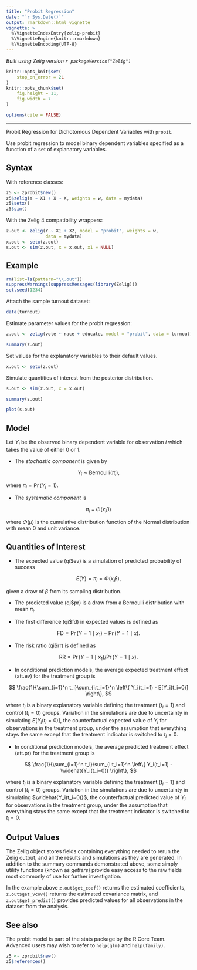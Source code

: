 ```yaml
---
title: "Probit Regression"
date: "`r Sys.Date()`"
output: rmarkdown::html_vignette
vignette: >
  %\VignetteIndexEntry{zelig-probit}
  %\VignetteEngine{knitr::rmarkdown}
  %\VignetteEncoding{UTF-8}
---
```


*Built using Zelig version `r packageVersion("Zelig")`*

```r
knitr::opts_knit$set(
    stop_on_error = 2L
)
knitr::opts_chunk$set(
    fig.height = 11,
    fig.width = 7
)

options(cite = FALSE)
```
---

Probit Regression for Dichotomous Dependent Variables with `probit`.

Use probit regression to model binary dependent variables specified as a
function of a set of explanatory variables.

Syntax
------

With reference classes:

```r
z5 <- zprobit$new()
z5$zelig(Y ~ X1 + X ~ X, weights = w, data = mydata)
z5$setx()
z5$sim()
```

With the Zelig 4 compatibility wrappers:

```r
z.out <- zelig(Y ~ X1 + X2, model = "probit", weights = w,
               data = mydata)
x.out <- setx(z.out)
s.out <- sim(z.out, x = x.out, x1 = NULL)
```

Example
------

```r
rm(list=ls(pattern="\\.out"))
suppressWarnings(suppressMessages(library(Zelig)))
set.seed(1234)
```

Attach the sample turnout dataset:

```r
data(turnout)
```

Estimate parameter values for the probit regression:

```r
z.out <- zelig(vote ~ race + educate, model = "probit", data = turnout)
```

```r
summary(z.out)
```

Set values for the explanatory variables to their default values.

```r
x.out <- setx(z.out)
```

Simulate quantities of interest from the posterior distribution.

```r
s.out <- sim(z.out, x = x.out)
```

```r
summary(s.out)
```

```r
plot(s.out)
```

Model
------

Let $Y_i$ be the observed binary dependent variable for
observation $i$ which takes the value of either 0 or 1.

-  The *stochastic component* is given by


$$
    Y_i \; \sim \; \textrm{Bernoulli}(\pi_i),
$$

   where $\pi_i=\Pr(Y_i=1)$.

-  The *systematic component* is


$$
    \pi_i \; = \; \Phi (x_i \beta)
$$

   where $\Phi(\mu)$ is the cumulative distribution function of
   the Normal distribution with mean 0 and unit variance.

Quantities of Interest
------

-  The expected value (qi$ev) is a simulation of predicted probability
   of success


$$
    E(Y) = \pi_i = \Phi(x_i
        \beta),
$$

   given a draw of $\beta$ from its sampling distribution.

-  The predicted value (qi$pr) is a draw from a Bernoulli distribution
   with mean $\pi_i$.

-  The first difference (qi$fd) in expected values is defined as


$$
    \textrm{FD} = \Pr(Y = 1 \mid x_1) - \Pr(Y = 1 \mid x).
$$

-  The risk ratio (qi$rr) is defined as


$$
    \textrm{RR} = \Pr(Y = 1 \mid x_1) / \Pr(Y = 1 \mid x).
$$

-  In conditional prediction models, the average expected treatment
   effect (att.ev) for the treatment group is


$$
    \frac{1}{\sum_{i=1}^n t_i}\sum_{i:t_i=1}^n \left\{ Y_i(t_i=1) -
        E[Y_i(t_i=0)] \right\},
$$

   where $t_i$ is a binary explanatory variable defining the
   treatment ($t_i=1$) and control ($t_i=0$) groups.
   Variation in the simulations are due to uncertainty in simulating
   $E[Y_i(t_i=0)]$, the counterfactual expected value of
   $Y_i$ for observations in the treatment group, under the
   assumption that everything stays the same except that the treatment
   indicator is switched to $t_i=0$.

-  In conditional prediction models, the average predicted treatment
   effect (att.pr) for the treatment group is


$$
    \frac{1}{\sum_{i=1}^n t_i}\sum_{i:t_i=1}^n \left\{ Y_i(t_i=1) -
        \widehat{Y_i(t_i=0)} \right\},
$$

   where $t_i$ is a binary explanatory variable defining the
   treatment ($t_i=1$) and control ($t_i=0$) groups.
   Variation in the simulations are due to uncertainty in simulating
   $\widehat{Y_i(t_i=0)}$, the counterfactual predicted value of
   $Y_i$ for observations in the treatment group, under the
   assumption that everything stays the same except that the treatment
   indicator is switched to $t_i=0$.

Output Values
------

The Zelig object stores fields containing everything needed to
rerun the Zelig output, and all the results and simulations as they are generated.
In addition to the summary commands demonstrated above, some simply utility
functions (known as *getters*) provide easy access to the raw fields most
commonly of use for further investigation.

In the example above `z.out$get_coef()` returns the estimated coefficients, `z.out$get_vcov()` returns the estimated covariance matrix, and `z.out$get_predict()` provides predicted values for all observations in the dataset from the analysis.

See also
------

The probit model is part of the stats package by the R Core Team. Advanced users may
wish to refer to `help(glm)` and `help(family)`.

```r
z5 <- zprobit$new()
z5$references()
```
